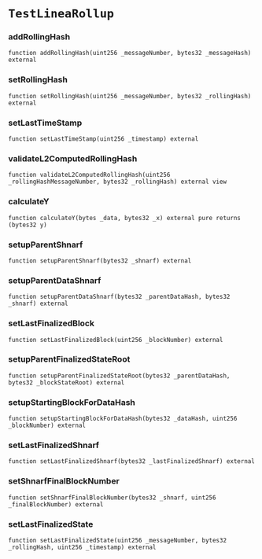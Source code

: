 # `TestLineaRollup`

### addRollingHash

```solidity
function addRollingHash(uint256 _messageNumber, bytes32 _messageHash) external
```

### setRollingHash

```solidity
function setRollingHash(uint256 _messageNumber, bytes32 _rollingHash) external
```

### setLastTimeStamp

```solidity
function setLastTimeStamp(uint256 _timestamp) external
```

### validateL2ComputedRollingHash

```solidity
function validateL2ComputedRollingHash(uint256 _rollingHashMessageNumber, bytes32 _rollingHash) external view
```

### calculateY

```solidity
function calculateY(bytes _data, bytes32 _x) external pure returns (bytes32 y)
```

### setupParentShnarf

```solidity
function setupParentShnarf(bytes32 _shnarf) external
```

### setupParentDataShnarf

```solidity
function setupParentDataShnarf(bytes32 _parentDataHash, bytes32 _shnarf) external
```

### setLastFinalizedBlock

```solidity
function setLastFinalizedBlock(uint256 _blockNumber) external
```

### setupParentFinalizedStateRoot

```solidity
function setupParentFinalizedStateRoot(bytes32 _parentDataHash, bytes32 _blockStateRoot) external
```

### setupStartingBlockForDataHash

```solidity
function setupStartingBlockForDataHash(bytes32 _dataHash, uint256 _blockNumber) external
```

### setLastFinalizedShnarf

```solidity
function setLastFinalizedShnarf(bytes32 _lastFinalizedShnarf) external
```

### setShnarfFinalBlockNumber

```solidity
function setShnarfFinalBlockNumber(bytes32 _shnarf, uint256 _finalBlockNumber) external
```

### setLastFinalizedState

```solidity
function setLastFinalizedState(uint256 _messageNumber, bytes32 _rollingHash, uint256 _timestamp) external
```

